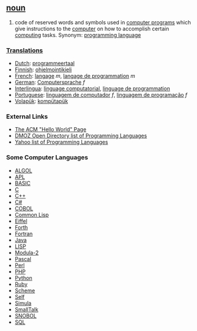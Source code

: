 == [[noun]] ==
#code of reserved words and symbols used in [[computer program]]s which give instructions to the [[computer]] on how to accomplish certain [[computing]] tasks.  Synonym: [[programming language]]

===[[Translation]]s===
*[[Dutch]]: [[programmeertaal]]
*[[Finnish]]: [[ohjelmointikieli]]
*[[French]]: [[langage]] ''m'', [[langage de programmation]] ''m''
*[[German]]: [[Computersprache]] ''f''
*[[Interlingua]]: [[linguage computatorial]], [[linguage de programmation]]
*[[Portuguese]]: [[linguagem de computador]] ''f'', [[linguagem de programação]] ''f''
*[[Volapük]]: [[kompütapük]]

=== External Links===
*[http://www2.latech.edu/~acm/HelloWorld.shtml The ACM "Hello World" Page]
*[http://dmoz.org/Computers/Programming/Languages/ DMOZ Open Directory list of Programming Languages]
*[http://dir.yahoo.com/Computers_and_Internet/Programming_and_Development/Languages/ Yahoo list of Programming Languages]

=== Some Computer Languages ===

*[[w:Algol_programming_language|ALGOL]]
*[[w:APL_programming_language|APL]]
*[[w:BASIC|BASIC]]
*[[C]]
*[[w:C_Plus_Plus|C++]]
*[[w:C_Sharp|C<nowiki>#</nowiki>]]
*[[w:COBOL|COBOL]]
*[[w:Common_Lisp|Common Lisp]]
*[[w:Eiffel_programming_language|Eiffel]]
*[[w:Forth_programming_language|Forth]]
*[[w:Fortran|Fortran]]
*[[Java]]
*[[w:LISP|LISP]]
*[[w:Modula-2|Modula-2]]
*[[Pascal]]
*[[w:Perl|Perl]]
*[[PHP]]
*[[Python]]
*[[Ruby]]
*[[w:Scheme_programming_language|Scheme]]
*[[w:Self_programming_language|Self]]
*[[w:Simula|Simula]]
*[[w:Smalltalk_programming_language|SmallTalk]]
*[[w:SNOBOL|SNOBOL]]
*[[SQL]]